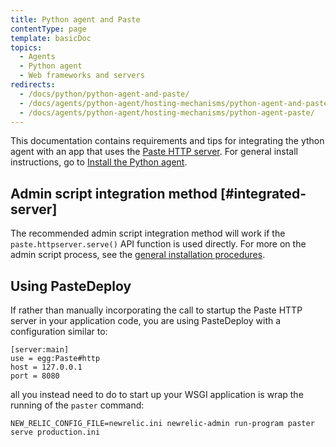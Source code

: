 ```yaml
---
title: Python agent and Paste
contentType: page
template: basicDoc
topics:
  - Agents
  - Python agent
  - Web frameworks and servers
redirects:
  - /docs/python/python-agent-and-paste/
  - /docs/agents/python-agent/hosting-mechanisms/python-agent-and-paste/
  - /docs/agents/python-agent/hosting-mechanisms/python-agent-paste/
---
```


This documentation contains requirements and tips for integrating the ython agent with an app that uses the [Paste HTTP server](http://pythonpaste.org/modules/httpserver.html). For general install instructions, go to [Install the Python agent](/docs/agents/python-agent/installation-configuration/python-agent-installation).

## Admin script integration method [#integrated-server]

The recommended admin script integration method will work if the `paste.httpserver.serve()` API function is used directly. For more on the admin script process, see the [general installation procedures](/docs/agents/python-agent/installation-configuration/python-agent-installation#integration).

## Using PasteDeploy

If rather than manually incorporating the call to startup the Paste HTTP server in your application code, you are using PasteDeploy with a configuration similar to:

```
[server:main]
use = egg:Paste#http
host = 127.0.0.1
port = 8080
```

all you instead need to do to start up your WSGI application is wrap the running of the `paster` command:

```
NEW_RELIC_CONFIG_FILE=newrelic.ini newrelic-admin run-program paster serve production.ini
```
